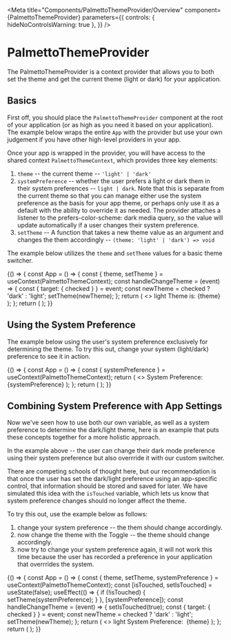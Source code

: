
<Meta
  title="Components/PalmettoThemeProvider/Overview"
  component={PalmettoThemeProvider}
  parameters={{
    controls: { hideNoControlsWarning: true },
  }}
/>

# PalmettoThemeProvider

The PalmettoThemeProvider is a context provider that allows you to both set the theme and get the current theme (light or dark) for your application.

## Basics

First off, you should place the `PalmettoThemeProvider` component at the root of your application (or as high as you need it based on your application).
The example below wraps the entire `App` with the provider but use your own judgement if you have other high-level providers in your app.

Once your app is wrapped in the provider, you will have access to the shared context `PalmettoThemeContext`, which provides three key elements:

1. `theme` -- the current theme -- `'light' | 'dark'`
2. `systemPreference` -- whether the user prefers a light or dark them in their system preferences -- `light | dark`. Note that this is separate from the 
current theme so that you can manage either use the system preference as the basis for your app theme, or perhaps only use it as a default with the ability to
override it as needed. The provider attaches a listener to the prefers-color-scheme: dark media query, so the value will update automatically if a user changes their
system preference.
3. `setTheme` -- A function that takes a new theme value as an argument and changes the them accordingly -- `(theme: 'light' | 'dark') => void`

The example below utilizes the `theme` and `setTheme` values for a basic theme switcher.

<Canvas isExpanded>
  <Story name="Basics">
    {() => {
      const App = () => {
        const { theme, setTheme } = useContext(PalmettoThemeContext);
        const handleChangeTheme = (event) => {
          const { target: { checked } } = event;
          const newTheme = checked ? 'dark' : 'light';
          setTheme(newTheme);
        };
        return (
          <>
            <Box direction="row" childGap="xs" alignItems="center" margin="0 0 md 0">
              <Box fontWeight="bold" display="inline">light</Box>
              <Toggle
                isChecked={theme === 'dark'}
                onChange={handleChangeTheme}
                label="dark"
              />
            </Box>
            <Box
              padding="lg"
              color={theme === 'light' ? 'grey-dark' : 'grey-lighter'}
              background={theme === 'light' ? 'white' : 'grey-darker'}
              radius="md"
              borderWidth="xs"
              borderColor={theme === 'light' ? 'grey-lighter' : 'grey-darker'}
            >
              <Box as="span" direction="row">Theme is:&nbsp;<Box fontWeight="bold" as="span">{theme}</Box></Box>
            </Box>
          </>
        );
      };
      return (
        <PalmettoThemeProvider>
          <App />
        </PalmettoThemeProvider>
      );
    }}
  </Story>
</Canvas>


## Using the System Preference

The example below using the user's system preference exclusively for determining the theme. To try this out,
change your system (light/dark) preference to see it in action.

<Canvas isExpanded>
  <Story name="System Preference">
    {() => {
      const App = () => {
        const { systemPreference } = useContext(PalmettoThemeContext);
        return (
          <>
            <Box
              padding="lg"
              color={systemPreference === 'light' ? 'grey-dark' : 'grey-lighter'}
              background={systemPreference === 'light' ? 'white' : 'grey-darker'}
              radius="md"
              borderWidth="xs"
              borderColor={systemPreference === 'light' ? 'grey-lighter' : 'grey-darker'}
            >
              <Box as="span" direction="row">
                System Preference:&nbsp;
                <Box fontWeight="bold" as="span" style={{ color: 'inherit' }}>
                  {systemPreference}
                </Box>
              </Box>
            </Box>
          </>
        );
      };
      return (
        <PalmettoThemeProvider>
          <App />
        </PalmettoThemeProvider>
      );
    }}
  </Story>
</Canvas>

## Combining System Preference with App Settings

Now we've seen how to use both our own variable, as well as a system preference to determine the dark/light theme,
here is an example that puts these concepts together for a more holistic approach.

In the example above -- the user can change their dark mode preference using their system preference but also overrride it with our custom switcher.

There are competing schools of thought here, but our recommendation is that once the user has set the dark/light preference using an
app-specific control, that information should be stored and saved for later. We have simulated this idea with the
`isTouched` variable, which lets us know that system preference changes should no longer affect the theme. 

To try this out, use the example below as follows:
1. change your system preference -- the them should change accordingly.
2. now change the theme with the Toggle -- the theme should change accordingly.
3. now try to change your system preference again, it will not work this time because the user has recorded a preference
in your application that overrrides the system. 

<Canvas isExpanded>
  <Story name="Recommended Approach">
    {() => {
      const App = () => {
        const { theme, setTheme, systemPreference } = useContext(PalmettoThemeContext);
        const [isTouched, setIsTouched] = useState(false);
        useEffect(() => {
          if (!isTouched) {
            setTheme(systemPreference);
          }
        }, [systemPreference]);
        const handleChangeTheme = (event) => {
          setIsTouched(true);
          const { target: { checked } } = event;
          const newTheme = checked ? 'dark' : 'light';
          setTheme(newTheme);
        };
        return (
          <>
            <Box direction="row" childGap="xs" alignItems="center" margin="0 0 md 0">
              <Box fontWeight="bold" display="inline">light</Box>
              <Toggle
                isChecked={theme === 'dark'}
                onChange={handleChangeTheme}
                label="dark"
              />
            </Box>
            <Box
              padding="lg"
              color={theme === 'light' ? 'grey-dark' : 'grey-lighter'}
              background={theme === 'light' ? 'white' : 'grey-darker'}
              radius="md"
              borderWidth="xs"
              borderColor={theme === 'light' ? 'grey-lighter' : 'grey-darker'}
            >
              <Box as="span" direction="row">
                System Preference:&nbsp;
                <Box fontWeight="bold" as="span" style={{ color: 'inherit' }}>
                  {theme}
                </Box>
              </Box>
            </Box>
          </>
        );
      };
      return (
        <PalmettoThemeProvider>
          <App />
        </PalmettoThemeProvider>
      );
    }}
  </Story>
</Canvas>